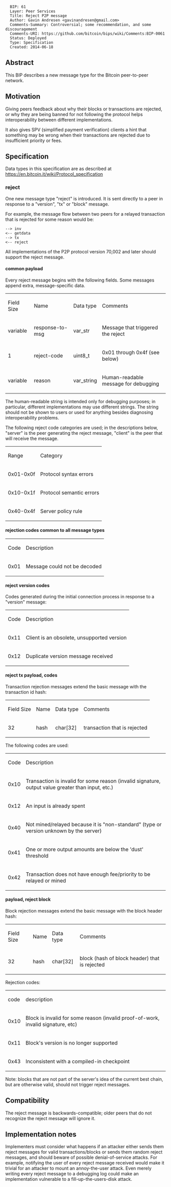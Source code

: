 <pre>
  BIP: 61
  Layer: Peer Services
  Title: Reject P2P message
  Author: Gavin Andresen <gavinandresen@gmail.com>
  Comments-Summary: Controversial; some recommendation, and some discouragement
  Comments-URI: https://github.com/bitcoin/bips/wiki/Comments:BIP-0061
  Status: Deployed
  Type: Specification
  Created: 2014-06-18
</pre>

==Abstract==

This BIP describes a new message type for the Bitcoin peer-to-peer network.

==Motivation==

Giving peers feedback about why their blocks or transactions are rejected, or
why they are being banned for not following the protocol helps
interoperability between different implementations.

It also gives SPV (simplified payment verification) clients a hint that something
may be wrong when their transactions are rejected due to insufficient priority
or fees.

==Specification==

Data types in this specification are as described at https://en.bitcoin.it/wiki/Protocol_specification

===reject===

One new message type "reject" is introduced. It is sent directly to a peer in response to a "version", "tx" or "block" message.

For example, the message flow between two peers for a relayed transaction that is rejected for some reason would be:

 --> inv
 <-- getdata
 --> tx
 <-- reject

All implementations of the P2P protocol version 70,002 and later should support the reject message.

====common payload====


Every reject message begins with the following fields. Some messages append extra, message-specific data.

{|
| Field Size || Name || Data type || Comments
|-
| variable || response-to-msg || var_str || Message that triggered the reject
|-
| 1 || reject-code || uint8_t || 0x01 through 0x4f (see below)
|-
| variable || reason || var_string || Human-readable message for debugging
|}

The human-readable string is intended only for debugging purposes; in particular, different implementations may
use different strings. The string should not be shown to users or used for anything besides diagnosing
interoperability problems.

The following reject code categories are used; in the descriptions below, "server" is the peer generating
the reject message, "client" is the peer that will receive the message.

{|
| Range || Category
|-
| 0x01-0x0f || Protocol syntax errors
|-
| 0x10-0x1f || Protocol semantic errors
|-
| 0x40-0x4f || Server policy rule
|}

==== rejection codes common to all message types ====

{|
| Code || Description
|-
| 0x01 || Message could not be decoded
|}

==== reject version codes ====

Codes generated during the initial connection process in response to a "version" message:

{|
| Code || Description
|-
| 0x11 || Client is an obsolete, unsupported version
|-
| 0x12 || Duplicate version message received
|}

==== reject tx payload, codes ====

Transaction rejection messages extend the basic message with the transaction id hash:

{|
| Field Size || Name || Data type || Comments
|-
| 32 || hash || char[32] || transaction that is rejected
|}

The following codes are used:

{|
| Code || Description
|-
| 0x10 || Transaction is invalid for some reason (invalid signature, output value greater than input, etc.)
|-
| 0x12 || An input is already spent
|-
| 0x40 || Not mined/relayed because it is "non-standard" (type or version unknown by the server)
|-
| 0x41 || One or more output amounts are below the 'dust' threshold
|-
| 0x42 || Transaction does not have enough fee/priority to be relayed or mined
|}

==== payload, reject block ====

Block rejection messages extend the basic message with the block header hash:

{|
| Field Size || Name || Data type || Comments
|-
| 32 || hash || char[32] || block (hash of block header) that is rejected
|}

Rejection codes:

{|
| code || description
|-
| 0x10 || Block is invalid for some reason (invalid proof-of-work, invalid signature, etc)
|-
| 0x11 || Block's version is no longer supported
|-
| 0x43 || Inconsistent with a compiled-in checkpoint
|}

Note: blocks that are not part of the server's idea of the current best chain, but are otherwise valid, should not trigger reject messages.

== Compatibility ==

The reject message is backwards-compatible; older peers that do not recognize the reject message will ignore it.

== Implementation notes ==

Implementers must consider what happens if an attacker either sends them
reject messages for valid transactions/blocks or sends them random
reject messages, and should beware of possible denial-of-service attacks.
For example, notifying the user of every reject message received
would make it trivial for an attacker to mount an annoy-the-user attack.
Even merely writing every reject message to a debugging log could make
an implementation vulnerable to a fill-up-the-users-disk attack.
